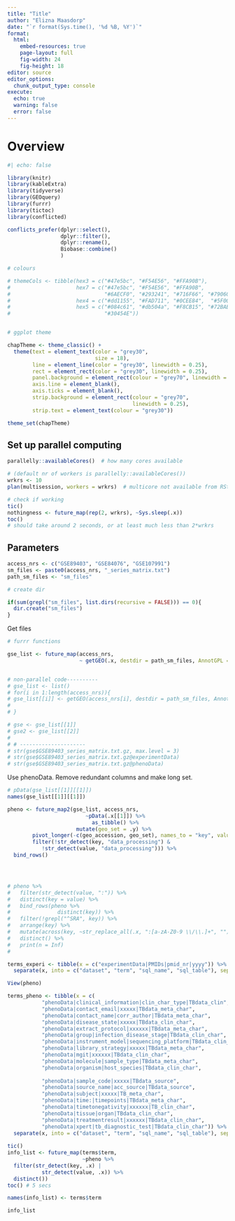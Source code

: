 ```yaml
---
title: "Title"
author: "Elizna Maasdorp"
date: "`r format(Sys.time(), '%d %B, %Y')`"
format: 
  html:
    embed-resources: true
    page-layout: full
    fig-width: 24
    fig-height: 18
editor: source
editor_options: 
  chunk_output_type: console
execute: 
  echo: true
  warning: false
  error: false
---
```


# Overview

```r
#| echo: false

library(knitr)
library(kableExtra)
library(tidyverse)
library(GEOquery)
library(furrr)
library(tictoc)
library(conflicted)

conflicts_prefer(dplyr::select(),
                 dplyr::filter(),
                 dplyr::rename(),
                 Biobase::combine()
                 )

# colours

# themeCols <- tibble(hex3 = c("#47e5bc", "#F54E56", "#FFA90B"),
#                     hex7 = c("#47e5bc", "#F54E56", "#FFA90B",
#                              "#6AECF0", "#293241", "#716F66", "#790600" ),
#                     hex4 = c("#dd1155", "#FAD711", "#0CEE84",  "#5F0030"),
#                     hex5 = c("#084c61", "#db504a", "#F8CB15", "#72BAB4", 
#                              "#30454E"))


# ggplot theme

chapTheme <- theme_classic() + 
  theme(text = element_text(color = "grey30",
                            size = 18),
        line = element_line(color = "grey30", linewidth = 0.25),
        rect = element_rect(color = "grey30", linewidth = 0.25),
        panel.background = element_rect(colour = "grey70", linewidth = 2),
        axis.line = element_blank(),
        axis.ticks = element_blank(),
        strip.background = element_rect(colour = "grey70",
                                        linewidth = 0.25),
        strip.text = element_text(colour = "grey30"))

theme_set(chapTheme)


```

## Set up parallel computing

```r
parallelly::availableCores()  # how many cores available

# (default nr of workers is parallelly::availableCores())
wrkrs <- 10
plan(multisession, workers = wrkrs)  # multicore not available from RStudio or Windows

# check if working
tic()
nothingness <- future_map(rep(2, wrkrs), ~Sys.sleep(.x))
toc()
# should take around 2 seconds, or at least much less than 2*wrkrs

```


## Parameters

```r
access_nrs <- c("GSE89403", "GSE84076", "GSE107991")
sm_files <- paste0(access_nrs, "_series_matrix.txt")
path_sm_files <- "sm_files"

# create dir

if(sum(grepl("sm_files", list.dirs(recursive = FALSE))) == 0){
  dir.create("sm_files")
}

```

Get files

```r

# furrr functions

gse_list <- future_map(access_nrs, 
                       ~ getGEO(.x, destdir = path_sm_files, AnnotGPL = TRUE))


# non-parallel code----------
# gse_list <- list()
# for(i in 1:length(access_nrs)){
# gse_list[[i]] <- getGEO(access_nrs[i], destdir = path_sm_files, AnnotGPL = TRUE)
# 
# }

```



```r
# gse <- gse_list[[1]]
# gse2 <- gse_list[[2]]
# 
# # ---------------------
# str(gse$GSE89403_series_matrix.txt.gz, max.level = 3)
# str(gse$GSE89403_series_matrix.txt.gz@experimentData)
# str(gse$GSE89403_series_matrix.txt.gz@phenoData)

```

Use phenoData.  Remove redundant columns and make long set. 

```r
# pData(gse_list[[1]][[1]])
names(gse_list[[1]][[1]])

pheno <- future_map2(gse_list, access_nrs,
                         ~pData(.x[[1]]) %>%
                           as_tibble() %>% 
                      mutate(geo_set = .y) %>% 
        pivot_longer(-c(geo_accession, geo_set), names_to = "key", values_to = "value") %>% 
        filter(!str_detect(key, "data_processing") &
           !str_detect(value, "data_processing"))) %>% 
  bind_rows()




# pheno %>% 
#   filter(str_detect(value, ":")) %>% 
#   distinct(key = value) %>% 
#   bind_rows(pheno %>% 
#               distinct(key)) %>% 
#   filter(!grepl("^SRA", key)) %>% 
#   arrange(key) %>% 
#   mutate(across(key, ~str_replace_all(.x, ":[a-zA-Z0-9 \\/\\.]+", ""))) %>% 
#   distinct() %>% 
#   print(n = Inf)
#  

terms_experi <- tibble(x = c("experimentData|PMIDs|pmid_nr|yyyy")) %>% 
  separate(x, into = c("dataset", "term", "sql_name", "sql_table"), sep = "\\|")

View(pheno)

terms_pheno <- tibble(x = c(
           "phenoData|clinical_information|clin_char_type|TBdata_clin",
           "phenoData|contact_email|xxxxx|TBdata_meta_char",
           "phenoData|contact_name|corr_author|TBdata_meta_char",
           "phenoData|disease_state|xxxxx|TBdata_clin_char",
           "phenoData|extract_protocol|xxxxxx|TBdata_meta_char",
           "phenoData|group|infection_disease_stage|TBdata_clin_char",
           "phenoData|instrument_model|sequencing_platform|TBdata_clin_char",
           "phenoData|library_strategy|xxxxx|TBdata_meta_char",
           "phenoData|mgit|xxxxxx|TBdata_clin_char",
           "phenoData|molecule|sample_type|TBdata_meta_char",
           "phenoData|organism|host_species|TBdata_clin_char",
         
           "phenoData|sample_code|xxxxx|TBdata_source",
           "phenoData|source_name|acc_source|TBdata_source",
           "phenoData|subject|xxxxx|TB_meta_char",
           "phenoData|time:|timepoints|TBdata_meta_char",
           "phenoData|timetonegativity|xxxxxx|TB_clin_char",
           "phenoData|tissue|organ|TBdata_clin_char",
           "phenoData|treatmentresult|xxxxxx|TBdata_clin_char",
           "phenoData|xpert|tb_diagnostic_test|TBdata_clin_char")) %>% 
  separate(x, into = c("dataset", "term", "sql_name", "sql_table"), sep = "\\|")
 
tic()     
info_list <- future_map(terms$term,
                        ~pheno %>% 
  filter(str_detect(key, .x) | 
           str_detect(value, .x)) %>% 
  distinct())
toc() # 5 secs

names(info_list) <- terms$term

info_list




```


